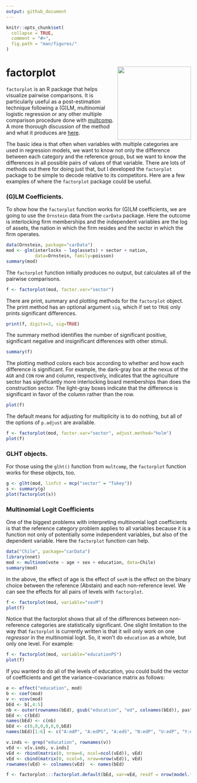 ```yaml
---
output: github_document
---
```


<!-- README.md is generated from README.Rmd. Please edit that file -->

```r
knitr::opts_chunk$set(
  collapse = TRUE,
  comment = "#>",
  fig.path = "man/figures/"
)
```

# factorplot <img src="https://quantoid.net/files/images/fpsticker.png" align="right" alt="" width="200" />

`factorplot` is an R package that helps visualize pairwise comparisons.  It is particularly useful as a post-estimation technique following a (G)LM, multinomial logistic regression or any other multiple comparison procedure done with [multcomp](https://CRAN.R-project.org/package=multcomp).  A more thorough discussion of the method and what it produces are [here](https://journal.r-project.org/archive/2013-2/armstrong.pdf).  

The basic idea is that often when variables with multiple categories are used in regression models, we want to know not only the difference between each category and the reference group, but we want to know the differences in all possible pairs of values of that variable.  There are lots of methods out there for doing just that, but I developed the `factorplot` package to be simple to decode relative to its competitors.  Here are a few examples of where the `factorplot` package could be useful.  

### (G)LM Coefficients. 

To show how the `factorplot` function works for (G)LM coefficients, we are going to use the `Ornstein` data from the `carData` package.  Here the outcome is interlocking firm memberships and the independent variables are the log of assets, the nation in which the firm resides and the sector in which the firm operates.  


```r
data(Ornstein, package="carData")
mod <- glm(interlocks ~ log(assets) + sector + nation, 
           data=Ornstein, family=poisson)
summary(mod)
```

The `factorplot` function initially produces no output, but calculates all of the pairwise comparisons. 

```r
f <- factorplot(mod, factor.var="sector")
```

There are print, summary and plotting methods for the `factorplot` object. The print method has an optional argument `sig`, which if set to `TRUE` only prints significant differences. 

```r
print(f, digits=3, sig=TRUE)
```

The summary method identifies the number of significant positive, significant negative and insignificant differences with other stimuli. 

```r
summary(f)
```

The plotting method colors each box according to whether and how each difference is significant.  For example, the dark-gray box at the nexus of the `AGR` and `CON` row and column, respectively, indicates that the agriculture sector has significantly more interlocking board memberships than does the construction sector.  The light-gray boxes indicate that the difference is significant in favor of the column rather than the row.    


```r
plot(f)
```

The default means for adjusting for multiplicity is to do nothing, but all of the options of `p.adjust` are available.  

```r
f <- factorplot(mod, factor.var="sector", adjust.method="holm")
plot(f)
```

### GLHT objects. 

For those using the `glht()` function from `multcomp`, the `factorplot` function works for these objects, too. 

```r
g <- glht(mod, linfct = mcp("sector" = "Tukey"))
s <- summary(g)
plot(factorplot(s))
```


### Multinomial Logit Coefficients

One of the biggest problems with interpreting multinomial logit coefficients is that the reference category problem applies to all variables because it is a function not only of potentially some independent variables, but also of the dependent variable. Here the `factorplot` function can help. 

```r
data("Chile", package="carData")
library(nnet)
mod <- multinom(vote ~ age + sex + education, data=Chile)
summary(mod)
```


In the above, the effect of age is the effect of `sexM` is the effect on the binary choice between the reference (Abstain) and each non-reference level.  We can see the effects for all pairs of levels with `factorplot`. 

```r
f <- factorplot(mod, variable="sexM")
plot(f)
```

Notice that the factorplot shows that all of the differences between non-reference categories are statistically significant.  One slight limitation to the way that `factorplot` is currently written is that it will only work on one _regressor_ in the multinomial logit.  So, it won't do `education` as a whole, but only one level.  For example: 


```r
f <- factorplot(mod, variable="educationPS")
plot(f)
```

If you wanted to do all of the levels of education, you could build the vector of coefficients and get the variance-covariance matrix as follows: 


```r

e <- effect("education", mod)
b <- coef(mod)
v <- vcov(mod)
bEd <- b[,4:5]
nb <- outer(rownames(bEd), gsub("education", "ed", colnames(bEd)), paste, sep=":")
bEd <- c(bEd)
names(bEd) <- c(nb)
bEd <- c(0,0,0,0,0,0,bEd)
names(bEd)[1:6] <- c("A:edP", "A:edPS", "A:edS", "N:edP", "U:edP", "Y:edP")

v.inds <- grep("education", rownames(v))
vEd <- v[v.inds, v.inds]
vEd <- rbind(matrix(0, nrow=6, ncol=ncol(vEd)), vEd)
vEd <- cbind(matrix(0, ncol=6, nrow=nrow(vEd)), vEd)
rownames(vEd) <- colnames(vEd)  <- names(bEd)

f <- factorplot:::factorplot.default(bEd, var=vEd, resdf = nrow(model.frame(mod)) - mod$rank)
```




